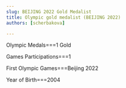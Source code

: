 ```yaml
---
slug: BEIJING 2022 Gold Medalist
title: Olympic gold medalist (BEIJING 2022)
authors: [scherbakova]

---
```

Olympic Medals===1 Gold

Games Participations===1

First Olympic Games===Beijing 2022

Year of Birth===2004
